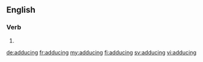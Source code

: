 ==English==

===Verb===
{{head|en|present participle}}

# {{present participle of|adduce|lang=en}}

[[de:adducing]]
[[fr:adducing]]
[[my:adducing]]
[[fi:adducing]]
[[sv:adducing]]
[[vi:adducing]]